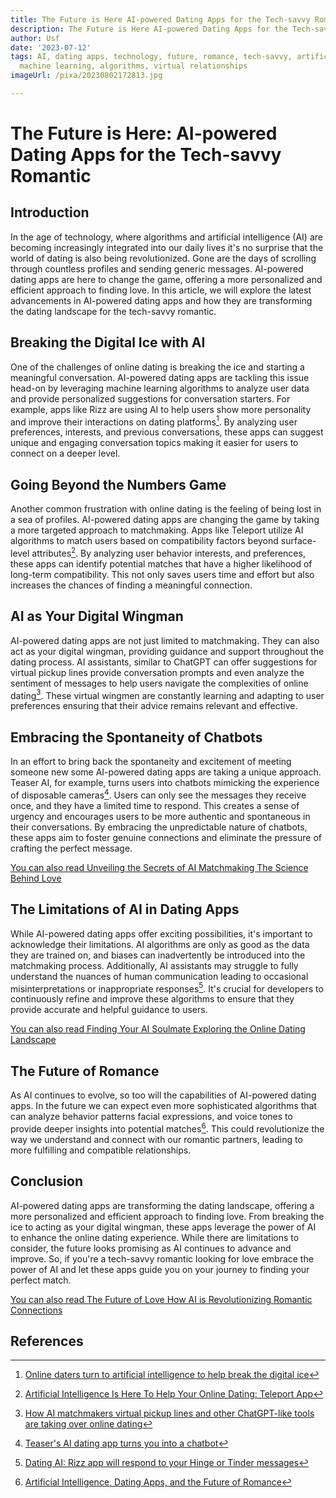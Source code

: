 ```yaml
---
title: The Future is Here AI-powered Dating Apps for the Tech-savvy Romantic
description: The Future is Here AI-powered Dating Apps for the Tech-savvy Romantic
author: Usf
date: '2023-07-12'
tags: AI, dating apps, technology, future, romance, tech-savvy, artificial intelligence,
  machine learning, algorithms, virtual relationships
imageUrl: /pixa/20230802172813.jpg

---
```

# The Future is Here: AI-powered Dating Apps for the Tech-savvy Romantic

##  Introduction

In the age of technology, where algorithms and artificial intelligence (AI) are becoming increasingly integrated into our daily lives it's no surprise that  the world of  dating is also being revolutionized. Gone are the days of  scrolling through countless profiles and sending generic messages. AI-powered dating apps are here to  change the game, offering a  more personalized and efficient approach to finding  love. In this article, we will explore the latest advancements in AI-powered dating apps and how they  are transforming the dating landscape for the tech-savvy romantic.

## Breaking the Digital  Ice with AI

One of the challenges of online dating is breaking  the ice and starting a  meaningful  conversation. AI-powered  dating apps  are tackling this issue head-on by leveraging machine learning algorithms to analyze user data and  provide personalized suggestions  for conversation starters. For example, apps like Rizz  are using AI to help users show more  personality and improve their interactions on dating platforms[^1^]. By analyzing user preferences,  interests, and previous conversations,  these apps can suggest unique and  engaging conversation  topics making it easier for users  to connect on a deeper level.

## Going Beyond the Numbers Game

Another common frustration with  online dating is the feeling of being lost in a sea of  profiles. AI-powered dating apps  are changing the game by taking a more  targeted approach to matchmaking. Apps  like Teleport utilize AI  algorithms to match users  based on compatibility factors beyond surface-level attributes[^2^]. By analyzing user behavior interests, and preferences, these apps can identify potential matches that have a  higher likelihood of long-term compatibility. This not only saves users time and effort but also  increases the chances of finding  a meaningful connection.

## AI as Your Digital Wingman

AI-powered dating apps are not just limited to matchmaking. They can also act as your digital wingman, providing guidance and support throughout the dating process. AI assistants, similar  to ChatGPT can offer suggestions for virtual pickup lines provide conversation prompts and even analyze the sentiment of messages  to  help users navigate  the complexities of online dating[^4^]. These virtual wingmen are constantly  learning and adapting  to  user preferences ensuring that their advice remains  relevant and effective.

##  Embracing the Spontaneity of Chatbots

In an effort to bring back the spontaneity and excitement of meeting someone  new some AI-powered dating  apps are taking a unique approach. Teaser AI, for example, turns  users into chatbots mimicking the  experience of disposable cameras[^5^]. Users can only see the messages they receive once,  and they have a limited time to respond. This creates a sense of urgency and encourages users to be more authentic and spontaneous in  their conversations. By embracing  the unpredictable  nature of chatbots, these apps aim  to foster genuine connections and eliminate the pressure of crafting  the perfect message.

[You can also read Unveiling the Secrets of AI  Matchmaking The Science Behind Love](Unveiling%20the%20Secrets%20of%20AI%20Matchmaking%20The%20Science%20Behind%20Love)


##  The Limitations of AI in Dating Apps

While AI-powered dating apps offer exciting possibilities, it's important to acknowledge their limitations. AI algorithms are only as good as the data they are trained on, and  biases can inadvertently be introduced into  the matchmaking process. Additionally, AI assistants may struggle to  fully understand the nuances of human communication leading  to occasional  misinterpretations or inappropriate responses[^6^]. It's  crucial for developers  to continuously refine and improve these algorithms to ensure that they provide accurate and helpful guidance to users.

[You can also read Finding Your AI Soulmate Exploring the Online Dating Landscape](Finding%20Your%20AI%20Soulmate%20Exploring%20the%20Online%20Dating%20Landscape)


## The  Future of Romance

As AI continues to evolve, so too will the capabilities  of AI-powered dating  apps. In the future we can expect even more sophisticated algorithms that can analyze behavior  patterns facial expressions, and  voice tones to provide deeper insights  into potential matches[^8^]. This could revolutionize the way we understand and  connect with our romantic partners,  leading to more fulfilling and compatible relationships.

## Conclusion

AI-powered dating apps are  transforming the dating landscape, offering a more personalized and efficient approach to finding  love. From breaking the ice to acting as your digital wingman, these apps leverage the power of AI to enhance the online dating experience. While there are limitations to consider, the future looks promising as AI continues to advance and improve. So, if you're a tech-savvy romantic  looking for love  embrace the power of AI  and let these apps guide you on your journey to finding your perfect match.

[You can  also read The Future of Love How AI is Revolutionizing Romantic Connections](The%20Future%20of%20Love%20How%20AI%20is%20Revolutionizing%20Romantic%20Connections)


## References

[^1^]: [Online daters turn to artificial intelligence to help break the digital ice](https://www.cbsnews.com/news/online-dating-artificial-intelligence-digital-wingman/)
[^2^]: [Artificial Intelligence  Is Here To  Help Your Online Dating: Teleport App](https://www.bloomberg.com/news/articles/2023-05-11/artificial-intelligence-is-here-to-help-your-online-dating-teleport-app)
[^3^]: [AI apps are being used to help people connect on dating apps](https://www.npr.org/2023/05/03/1173612092/ai-apps-are-being-used-to-help-people-connect-on-dating-apps)
[^4^]: [How AI matchmakers virtual pickup lines  and other ChatGPT-like tools are  taking over online dating](https://nypost.com/2023/07/16/how-ai-matchmakers-virtual-pickup-lines-and-other-chatgpt-like-tools-are-taking-over-online-dating/)
[^5^]: [Teaser's AI dating app turns you into a  chatbot](https://techcrunch.com/2023/06/09/teasers-ai-dating-app-turns-you-into-a-chatbot/)
[^6^]: [Dating AI: Rizz app will respond  to your Hinge or  Tinder messages](https://www.washingtonpost.com/technology/2023/04/23/dating-ai-automated-online/)
[^7^]: [Love in the Age of AI Dating Apps [2023 Statistics]](https://www.tidio.com/blog/ai-dating-apps/)
[^8^]: [Artificial Intelligence, Dating Apps, and the Future of Romance](https://www.aiplusinfo.com/blog/artificial-intelligence-and-the-future-of-dating-and-romance/)